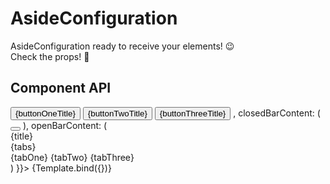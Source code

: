 
<Meta title='Components/AsideConfiguration' component={AsideConfiguration} />

# AsideConfiguration

AsideConfiguration ready to receive your elements! 😉 <br />
Check the props! 👋 <br />

## Component API

<Props />


<Canvas>
  <Story name='AsideConfiguration'
  args={{
      title: 'Configuration',
  buttonOneTitle: 'One',
  buttonTwoTitle: 'Two',
  buttonThreeTitle: 'Three',
  tabOne: 'I'm inside.',
  tabTwo: '',
  tabThree: '',
  clickToogleBar: '',
  clickTab: '',
  isBarExtendedProp: true, 
  tabs: <> <Button id={'buttonTabAside1'} style={{width: '100%', whiteSpace: "nowrap", fontFamily: 'Roboto Condensed', fontSize: 13, color: "#ffffff", backgroundColor: '#4CB3BA'}} onClick={clickTab}>{buttonOneTitle}</Button>
      <Button id={'buttonTabAside2'} style={{width: '100%', whiteSpace: "nowrap", fontFamily: 'Roboto Condensed', fontSize: 13}} onClick={clickTab}>{buttonTwoTitle}</Button>
      <Button id={'buttonTabAside3'} style={{width: '100%', fontFamily: 'Roboto Condensed', fontSize: 13, whiteSpace: 'nowrap'}} onClick={clickTab}>{buttonThreeTitle}</Button>
    </>,
  closedBarContent: ( <Button style={{minWidth: 34, minHeight: 34, width: 34,  height: 34, marginTop: 4}}  variant="contained" color="primary" href="#contained-buttons">
      <AirplanemodeActiveIcon />
    </Button> ),
  openBarContent: (<Nav style={{flexDirection: "column", display: "flex", paddingLeft: 0, listStyle: "none", position: "relative", height: 'calc(100% - 51px)', width: '100%'}}> 
  <Typography style={{textAlign: "left", paddingLeft: 10, paddingTop: 5, paddingBottom: 5, fontWeight: 700}}>
    {title}
  </Typography>
  
  <div>
    <ButtonGroup style={{paddingLeft: 15, paddingRight: 15, width: "100%"}} color="primary" aria-label="outlined primary button group">
      {tabs}
    </ButtonGroup>
  </div>

  <div style={{overflow: 'auto', height: '100%'}}>
    {tabOne}
     {tabTwo}
    {tabThree}
  </div>
</Nav>)
 }}>
    {Template.bind({})}
  </Story>
</Canvas>
